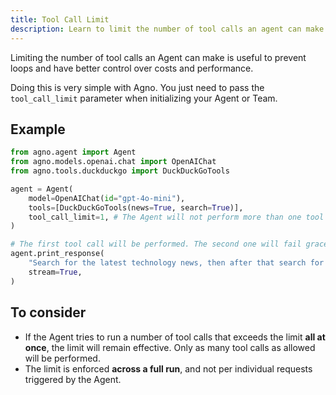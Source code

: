 ```yaml
---
title: Tool Call Limit
description: Learn to limit the number of tool calls an agent can make.
---
```


Limiting the number of tool calls an Agent can make is useful to prevent loops and have better control over costs and performance.

Doing this is very simple with Agno. You just need to pass the `tool_call_limit` parameter when initializing your Agent or Team.

## Example

```python
from agno.agent import Agent
from agno.models.openai.chat import OpenAIChat
from agno.tools.duckduckgo import DuckDuckGoTools

agent = Agent(
    model=OpenAIChat(id="gpt-4o-mini"),
    tools=[DuckDuckGoTools(news=True, search=True)],
    tool_call_limit=1, # The Agent will not perform more than one tool call.
)

# The first tool call will be performed. The second one will fail gracefully.
agent.print_response(
    "Search for the latest technology news, then after that search for AI developments.",
    stream=True,
)

```

## To consider

- If the Agent tries to run a number of tool calls that exceeds the limit **all at once**, the limit will remain effective. Only as many tool calls as allowed will be performed.
- The limit is enforced **across a full run**, and not per individual requests triggered by the Agent.